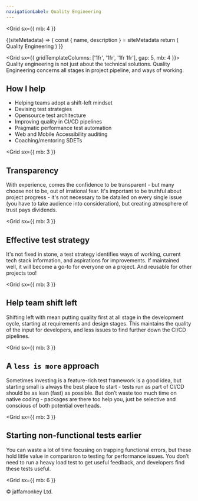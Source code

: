 ```yaml
---
navigationLabel: Quality Engineering
---
```

<Grid
  sx={{
    mb: 4
  }}
>

<SiteMetaData>
  {(siteMetadata) => {
    const { name, description } = siteMetadata
    return (
      <Fragment>
        <Heading variant="styles.h1">Quality Engineering</Heading>
      </Fragment>
    )
  }}
</SiteMetaData>

<Grid  sx={{ gridTemplateColumns: ['1fr', '1fr', '1fr 1fr'], gap: 5, mb: 4 }}>  
<Box>
<Message variant='secondary'>Quality engineering is not just about the technical solutions. Quality Engineering concerns all stages in project pipeline, and ways of working.</Message>
</Box>
<Box>

## How I help

- Helping teams adopt a shift-left mindset
- Devising test strategies
- Opensource test architecture
- Improving quality in CI/CD pipelines
- Pragmatic performance test automation
- Web and Mobile Accessibility auditing
- Coaching/mentoring SDETs

</Box>
</Grid>

<Grid
  sx={{
    mb: 3
  }}
>
<Box>

## Transparency

With experience, comes the confidence to be transparent - but many choose not to be, out of irrational fear. It's important to be truthful about project progress - it's not necessary to be datailed on every single issue (you have to take audience into consideration), but creating atmosphere of trust pays dividends.
</Box>
</Grid>

<Grid
  sx={{
    mb: 3
  }}
>
<Box>

## Effective test strategy

It's not fixed in stone, a test strategy identifies ways of working, current tech stack information, and aspirations for improvements. If maintained well, it will become a go-to for everyone on a project. And reusable for other projects too!
</Box>
</Grid>

<Grid
  sx={{
    mb: 3
  }}
>
<Box>

## Help team shift left

Shifting left with mean putting quality first at all stage in the development cycle, starting at requirements and design stages. This maintains the quality of the input for developers, and less issues to find further down the CI/CD pipelines.  

</Box>
</Grid>

<Grid
  sx={{
    mb: 3
  }}
>
<Box>

## A `less is more` approach

Sometimes investing is a feature-rich test framework is a good idea, but starting small is always the best place to start - tests run as part of CI/CD should be as lean (fast) as possible. But don’t waste too much time on native coding - packages are there too help you, just be selective and conscious of both potential overheads.
</Box>
</Grid>

<Grid
  sx={{
    mb: 3
  }}
>
<Box>

## Starting non-functional tests earlier

You can  waste a lot of time focusing on trapping functional errors, but these hold little value in comparisron to testing for performance issues. You don’t need to run a heavy load test to get useful feedback, and developers find these tests useful.
</Box>
</Grid>

<Grid
  sx={{
    mb: 6
  }}
>
  <Box p={1}>
    &copy; jaffamonkey Ltd.
  </Box>
</Grid>